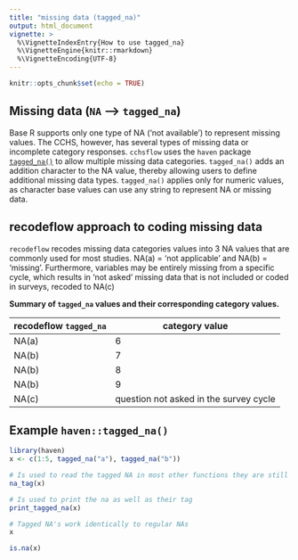 ```yaml
---
title: "missing data (tagged_na)"
output: html_document
vignette: >
  %\VignetteIndexEntry{How to use tagged_na}     
  %\VignetteEngine{knitr::rmarkdown} 
  %\VignetteEncoding{UTF-8}
---
```


```r
knitr::opts_chunk$set(echo = TRUE)
```

## Missing data (`NA` --> `tagged_na`)

Base R supports only one type of NA ('not available') to represent missing 
values. The CCHS, however, has several types of missing data or incomplete 
category responses. `cchsflow` uses the `haven` package [`tagged_na()`](https://haven.tidyverse.org/reference/tagged_na.html) 
to allow multiple missing data categories. `tagged_na()` adds an addition 
character to the NA value, thereby allowing users to define additional missing 
data types. `tagged_na()` applies only for numeric values, as character base 
values can use any string to represent NA or missing data. 

## recodeflow approach to coding missing data

`recodeflow` recodes missing data categories values into 
3 NA values that are commonly used for most studies. NA(a) = 'not applicable' 
and NA(b) = 'missing'. Furthermore, variables may be entirely missing from a 
specific cycle, which results in 'not asked' missing data that is not included 
or coded in surveys, recoded to NA(c)

**Summary of `tagged_na` values and their corresponding category values.**

| recodeflow `tagged_na` | category value | Label |
|----------------|--------------|
| NA(a) | 6                  | not applicable     |
| NA(b) | 7                  | don't know         |
| NA(b) | 8                  | refusal            |
| NA(b) | 9                  | not stated         |
| NA(c) | question not asked in the survey cycle  |

## Example `haven::tagged_na()`
```r
library(haven)
x <- c(1:5, tagged_na("a"), tagged_na("b"))

# Is used to read the tagged NA in most other functions they are still viewed as NA
na_tag(x)
```
```r
# Is used to print the na as well as their tag
print_tagged_na(x)
```
```r
# Tagged NA's work identically to regular NAs
x
```
```r
is.na(x)
```
